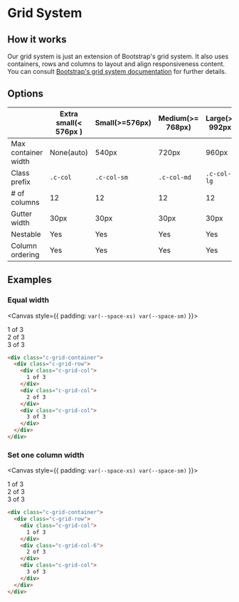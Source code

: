 
<Meta title="Getting Started/Styles/Grid System" />

# Grid System

## How it works
Our grid system is just an extension of Bootstrap's grid system.
It also uses containers, rows and columns to layout and align responsiveness content.
You can consult [Bootstrap's grid system documentation](https://getbootstrap.com/docs/4.5/layout/grid/) for further details.

## Options

|                     | Extra small(< 576px )   | Small(>=576px)       | Medium(>= 768px)      | Large(>= 992px)       | Extra large(>=1280px) |
| ------------------- | ----------------------- | -------------------- | --------------------- | --------------------- | --------------------- |
| Max container width | None(auto)              | 540px                | 720px                 | 960px                 | 1140px                |   
| Class prefix        | `.c-col`                | `.c-col-sm`          | `.c-col-md`           | `.c-col-lg`           | `.c-col-xl`           |
| # of columns        | 12                      | 12                   | 12                    | 12                    | 12                    | 
| Gutter width        | 30px                    | 30px                 | 30px                  | 30px                  | 30px                  |
| Nestable            | Yes                     | Yes                  | Yes                   | Yes                   | Yes                   | 
| Column ordering     | Yes                     | Yes                  | Yes                   | Yes                   | Yes                   |  

## Examples
### Equal width

<Canvas style={{
  padding: `var(--space-xs) var(--space-sm)`
}}>
  <div className="c-grid-container">
    <div className="c-grid-row">
      <div className="c-grid-col" style={{
        border: `2px solid var(--info-color)`, 
        backgroundColor: `var(--info-color-lighten)`,
        color: `var(--info-color-constrast)`
      }}>
        1 of 3
      </div>
      <div className="c-grid-col" style={{ 
        border: `2px solid var(--info-color)`, 
        backgroundColor: `var(--info-color-lighten)`,
        color: `var(--info-color-constrast)`
      }}>
        2 of 3
      </div>
      <div className="c-grid-col" style={{ 
        border: `2px solid var(--info-color)`, 
        backgroundColor: `var(--info-color-lighten)`,
        color: `var(--info-color-constrast)`
      }}>
        3 of 3
      </div>
    </div>
  </div>
</Canvas>

```html
<div class="c-grid-container">
  <div class="c-grid-row">
    <div class="c-grid-col">
      1 of 3
    </div>
    <div class="c-grid-col">
      2 of 3
    </div>
    <div class="c-grid-col">
      3 of 3
    </div>
  </div>
</div>
```

### Set one column width

<Canvas style={{
  padding: `var(--space-xs) var(--space-sm)`
}}>
  <div className="c-grid-container">
    <div className="c-grid-row">
      <div className="c-grid-col" style={{
        border: `2px solid var(--info-color)`, 
        backgroundColor: `var(--info-color-lighten)`,
        color: `var(--info-color-constrast)`
      }}>
        1 of 3
      </div>
      <div className="c-grid-col-6" style={{ 
        border: `2px solid var(--info-color)`, 
        backgroundColor: `var(--info-color-lighten)`,
        color: `var(--info-color-constrast)`
      }}>
        2 of 3
      </div>
      <div className="c-grid-col" style={{ 
        border: `2px solid var(--info-color)`, 
        backgroundColor: `var(--info-color-lighten)`,
        color: `var(--info-color-constrast)`
      }}>
        3 of 3
      </div>
    </div>
  </div>
</Canvas>

```html
<div class="c-grid-container">
  <div class="c-grid-row">
    <div class="c-grid-col">
      1 of 3
    </div>
    <div class="c-grid-col-6">
      2 of 3
    </div>
    <div class="c-grid-col">
      3 of 3
    </div>
  </div>
</div>
```